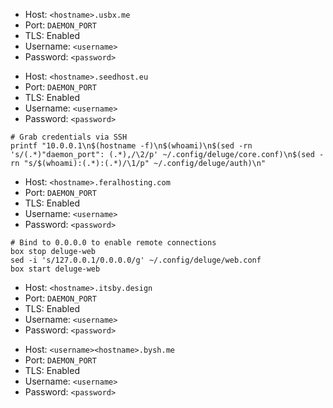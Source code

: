 
<Tabs>

<TabItem value="ultra-deluge" label="Ultra.cc">

- Host: `<hostname>.usbx.me`
- Port: `DAEMON_PORT`
- TLS: Enabled
- Username: `<username>`
- Password: `<password>`

</TabItem>

<TabItem value="seedhost-deluge" label="Seedhost.eu">

- Host: `<hostname>.seedhost.eu`
- Port: `DAEMON_PORT`
- TLS: Enabled
- Username: `<username>`
- Password: `<password>`

</TabItem>

<TabItem value="ferealhosting-deluge" label="Feralhosting">


```shell
# Grab credentials via SSH
printf "10.0.0.1\n$(hostname -f)\n$(whoami)\n$(sed -rn 's/(.*)"daemon_port": (.*),/\2/p' ~/.config/deluge/core.conf)\n$(sed -rn "s/$(whoami):(.*):(.*)/\1/p" ~/.config/deluge/auth)\n"
```

- Host: `<hostname>.feralhosting.com`
- Port: `DAEMON_PORT`
- TLS: Enabled
- Username: `<username>`
- Password: `<password>`

</TabItem>

<TabItem value="hbd-deluge" label="Hostingby.design">

```shell
# Bind to 0.0.0.0 to enable remote connections
box stop deluge-web
sed -i 's/127.0.0.1/0.0.0.0/g' ~/.config/deluge/web.conf
box start deluge-web
```

- Host: `<hostname>.itsby.design`
- Port: `DAEMON_PORT`
- TLS: Enabled
- Username: `<username>`
- Password: `<password>`

</TabItem>

<TabItem value="bytesized-deluge" label="Bytesized Hosting">

- Host: `<username><hostname>.bysh.me`
- Port: `DAEMON_PORT`
- TLS: Enabled
- Username: `<username>`
- Password: `<password>`

</TabItem>

</Tabs>
